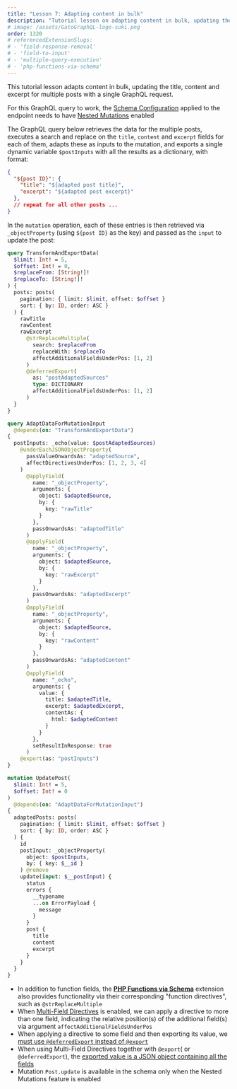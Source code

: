 ```yaml
---
title: "Lesson 7: Adapting content in bulk"
description: "Tutorial lesson on adapting content in bulk, updating the title, content and excerpt for multiple posts with a single GraphQL request."
# image: /assets/GatoGraphQL-logo-suki.png
order: 1320
# referencedExtensionSlugs:
# - 'field-response-removal'
# - 'field-to-input'
# - 'multiple-query-execution'
# - 'php-functions-via-schema'
---
```


This tutorial lesson adapts content in bulk, updating the title, content and excerpt for multiple posts with a single GraphQL request.

<Banner type="important">

For this GraphQL query to work, the [Schema Configuration](/guides/use/creating-a-schema-configuration/) applied to the endpoint needs to have [Nested Mutations](/guides/schema/using-nested-mutations/) enabled

</Banner>

The GraphQL query below retrieves the data for the multiple posts, executes a search and replace on the `title`, `content` and `excerpt` fields for each of them, adapts these as inputs to the mutation, and exports a single dynamic variable `$postInputs` with all the results as a dictionary, with format:

```json
{
  "${post ID}": {
    "title": "${adapted post title}",
    "excerpt": "${adapted post excerpt}"
  },
  // repeat for all other posts ...
}
```

In the `mutation` operation, each of these entries is then retrieved via `_objectProperty` (using `${post ID}` as the key) and passed as the `input` to update the post:

```graphql
query TransformAndExportData(
  $limit: Int! = 5,
  $offset: Int! = 0,
  $replaceFrom: [String!]!
  $replaceTo: [String!]!
) {
  posts: posts(
    pagination: { limit: $limit, offset: $offset }
    sort: { by: ID, order: ASC }
  ) {
    rawTitle
    rawContent
    rawExcerpt
      @strReplaceMultiple(
        search: $replaceFrom
        replaceWith: $replaceTo
        affectAdditionalFieldsUnderPos: [1, 2]
      )
      @deferredExport(
        as: "postAdaptedSources"
        type: DICTIONARY
        affectAdditionalFieldsUnderPos: [1, 2]
      )
  }
}

query AdaptDataForMutationInput
  @depends(on: "TransformAndExportData")
{
  postInputs: _echo(value: $postAdaptedSources)
    @underEachJSONObjectProperty(
      passValueOnwardsAs: "adaptedSource",
      affectDirectivesUnderPos: [1, 2, 3, 4]
    )
      @applyField(
        name: "_objectProperty",
        arguments: {
          object: $adaptedSource,
          by: {
            key: "rawTitle"
          }
        },
        passOnwardsAs: "adaptedTitle"
      )
      @applyField(
        name: "_objectProperty",
        arguments: {
          object: $adaptedSource,
          by: {
            key: "rawExcerpt"
          }
        },
        passOnwardsAs: "adaptedExcerpt"
      )
      @applyField(
        name: "_objectProperty",
        arguments: {
          object: $adaptedSource,
          by: {
            key: "rawContent"
          }
        },
        passOnwardsAs: "adaptedContent"
      )
      @applyField(
        name: "_echo",
        arguments: {
          value: {
            title: $adaptedTitle,
            excerpt: $adaptedExcerpt,
            contentAs: {
              html: $adaptedContent
            }
          }
        },
        setResultInResponse: true
      )
    @export(as: "postInputs")
}

mutation UpdatePost(
  $limit: Int! = 5,
  $offset: Int! = 0
)
  @depends(on: "AdaptDataForMutationInput")
{
  adaptedPosts: posts(
    pagination: { limit: $limit, offset: $offset }
    sort: { by: ID, order: ASC }
  ) {
    id
    postInput: _objectProperty(
      object: $postInputs,
      by: { key: $__id }
    ) @remove
    update(input: $__postInput) {
      status
      errors {
        __typename
        ...on ErrorPayload {
          message
        }
      }
      post {
        title
        content
        excerpt
      }
    }
  }
}
```

<Banner type="info">

- In addition to function fields, the [**PHP Functions via Schema**](/extensions/php-functions-via-schema/) extension also provides functionality via their corresponding "function directives", such as `@strReplaceMultiple`
- When [Multi-Field Directives](/features/multifield-directives/) is enabled, we can apply a directive to more than one field, indicating the relative position(s) of the additional field(s) via argument `affectAdditionalFieldsUnderPos`
- When applying a directive to some field and then exporting its value, we [must use `@deferredExport` instead of `@export`](/guides/schema/executing-multiple-queries-concurrently/#heading-multi-field-directives)
- When using Multi-Field Directives together with `@export`( or `@deferredExport`), the [exported value is a JSON object containing all the fields](/guides/schema/executing-multiple-queries-concurrently/#heading-dictionary-type-/-multi-field)
- Mutation `Post.update` is available in the schema only when the Nested Mutations feature is enabled

</Banner>
